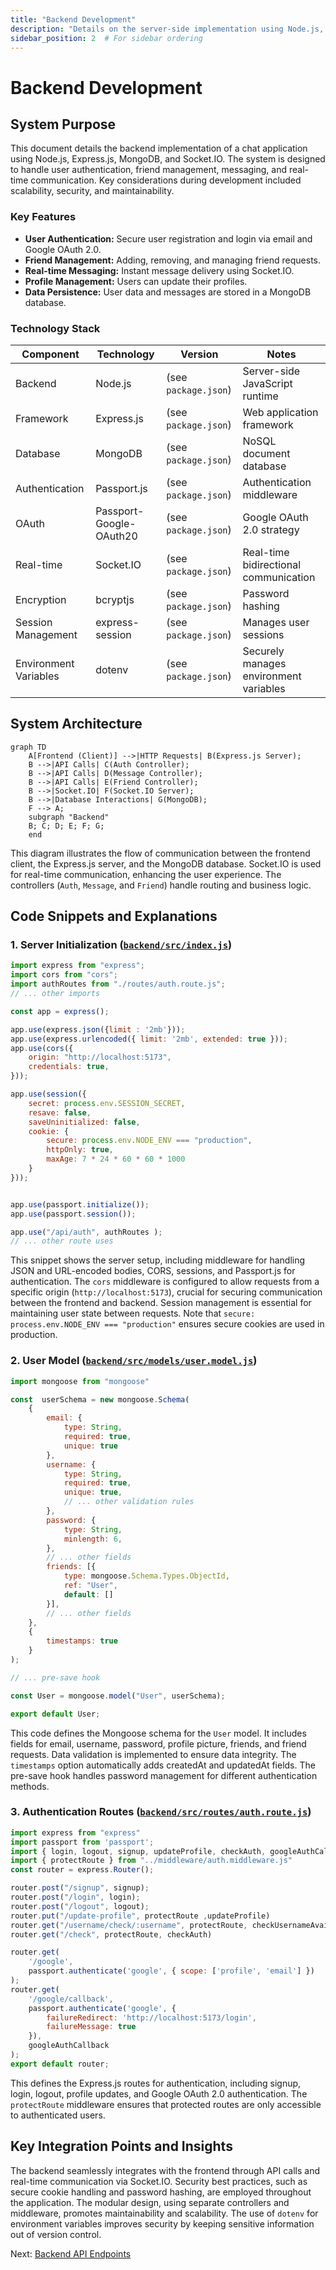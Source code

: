 ```yaml
---
title: "Backend Development"
description: "Details on the server-side implementation using Node.js, Express, and MongoDB."
sidebar_position: 2  # For sidebar ordering
---
```


# Backend Development

<TOC />

## System Purpose

This document details the backend implementation of a chat application using Node.js, Express.js, MongoDB, and Socket.IO.  The system is designed to handle user authentication, friend management, messaging, and real-time communication.  Key considerations during development included scalability, security, and maintainability.

### Key Features

*   **User Authentication:** Secure user registration and login via email and Google OAuth 2.0.
*   **Friend Management:**  Adding, removing, and managing friend requests.
*   **Real-time Messaging:**  Instant message delivery using Socket.IO.
*   **Profile Management:**  Users can update their profiles.
*   **Data Persistence:** User data and messages are stored in a MongoDB database.

### Technology Stack

| Component       | Technology     | Version      | Notes                                   |
|-----------------|-----------------|---------------|----------------------------------------|
| Backend         | Node.js        | (see `package.json`) | Server-side JavaScript runtime           |
| Framework       | Express.js      | (see `package.json`) | Web application framework                 |
| Database        | MongoDB        | (see `package.json`) | NoSQL document database                   |
| Authentication | Passport.js     | (see `package.json`) | Authentication middleware                 |
| OAuth           | Passport-Google-OAuth20 | (see `package.json`) | Google OAuth 2.0 strategy               |
| Real-time       | Socket.IO       | (see `package.json`) | Real-time bidirectional communication    |
| Encryption      | bcryptjs        | (see `package.json`) | Password hashing                          |
| Session Management | express-session | (see `package.json`) | Manages user sessions                    |
| Environment Variables | dotenv | (see `package.json`) | Securely manages environment variables  |


## System Architecture





```mermaid
graph TD
    A[Frontend (Client)] -->|HTTP Requests| B(Express.js Server);
    B -->|API Calls| C(Auth Controller);
    B -->|API Calls| D(Message Controller);
    B -->|API Calls| E(Friend Controller);
    B -->|Socket.IO| F(Socket.IO Server);
    B -->|Database Interactions| G(MongoDB);
    F --> A;
    subgraph "Backend"
    B; C; D; E; F; G;
    end
```



This diagram illustrates the flow of communication between the frontend client, the Express.js server, and the MongoDB database.  Socket.IO is used for real-time communication, enhancing the user experience.  The controllers (`Auth`, `Message`, and `Friend`) handle routing and business logic.

## Code Snippets and Explanations

### 1. Server Initialization ([`backend/src/index.js`](https://github.com/your-repo/backend/blob/main/src/index.js#L1-L40))

```javascript
import express from "express";
import cors from "cors";
import authRoutes from "./routes/auth.route.js";
// ... other imports

const app = express();

app.use(express.json({limit : '2mb'}));
app.use(express.urlencoded({ limit: '2mb', extended: true }));
app.use(cors({
    origin: "http://localhost:5173",
    credentials: true,
}));

app.use(session({
    secret: process.env.SESSION_SECRET, 
    resave: false,
    saveUninitialized: false, 
    cookie: {
        secure: process.env.NODE_ENV === "production", 
        httpOnly: true,
        maxAge: 7 * 24 * 60 * 60 * 1000 
    }
}));


app.use(passport.initialize());
app.use(passport.session());  

app.use("/api/auth", authRoutes );
// ... other route uses
```

This snippet shows the server setup, including middleware for handling JSON and URL-encoded bodies, CORS, sessions, and Passport.js for authentication.  The `cors` middleware is configured to allow requests from a specific origin (`http://localhost:5173`), crucial for securing communication between the frontend and backend.  Session management is essential for maintaining user state between requests. Note that `secure: process.env.NODE_ENV === "production"` ensures secure cookies are used in production.

### 2. User Model ([`backend/src/models/user.model.js`](https://github.com/your-repo/backend/blob/main/src/models/user.model.js#L1-L70))

```javascript
import mongoose from "mongoose"

const  userSchema = new mongoose.Schema(
    {
        email: { 
            type: String,
            required: true,
            unique: true
        },
        username: {
            type: String,
            required: true,
            unique: true,
            // ... other validation rules
        },
        password: {
            type: String,
            minlength: 6,
        },
        // ... other fields
        friends: [{
            type: mongoose.Schema.Types.ObjectId,
            ref: "User",
            default: [] 
        }],
        // ... other fields
    },
    { 
        timestamps: true
    } 
);

// ... pre-save hook

const User = mongoose.model("User", userSchema);

export default User;
```

This code defines the Mongoose schema for the `User` model.  It includes fields for email, username, password, profile picture, friends, and friend requests. Data validation is implemented to ensure data integrity.  The `timestamps` option automatically adds createdAt and updatedAt fields. The pre-save hook handles password management for different authentication methods.

### 3. Authentication Routes ([`backend/src/routes/auth.route.js`](https://github.com/your-repo/backend/blob/main/src/routes/auth.route.js#L1-L35))

```javascript
import express from "express"
import passport from 'passport';
import { login, logout, signup, updateProfile, checkAuth, googleAuthCallback, checkUsernameAvailability} from  "../controllers/auth.controller.js"
import { protectRoute } from "../middleware/auth.middleware.js"
const router = express.Router();

router.post("/signup", signup);
router.post("/login", login);
router.post("/logout", logout);
router.put("/update-profile", protectRoute ,updateProfile)
router.get("/username/check/:username", protectRoute, checkUsernameAvailability);
router.get("/check", protectRoute, checkAuth)

router.get(
    '/google',
    passport.authenticate('google', { scope: ['profile', 'email'] })
);
router.get(
    '/google/callback',
    passport.authenticate('google', {
        failureRedirect: 'http://localhost:5173/login', 
        failureMessage: true 
    }),
    googleAuthCallback 
);
export default router;
```

This defines the Express.js routes for authentication, including signup, login, logout, profile updates, and Google OAuth 2.0 authentication. The `protectRoute` middleware ensures that protected routes are only accessible to authenticated users.


## Key Integration Points and Insights

The backend seamlessly integrates with the frontend through API calls and real-time communication via Socket.IO.  Security best practices, such as secure cookie handling and password hashing, are employed throughout the application.  The modular design, using separate controllers and middleware, promotes maintainability and scalability.  The use of `dotenv` for environment variables improves security by keeping sensitive information out of version control.


Next: [Backend API Endpoints](./2.1_backend_api.mdx)